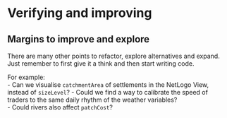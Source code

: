 # Verifying and improving {#messara-verification-and-improvement}


## Margins to improve and explore

There are many other points to refactor, explore alternatives and expand. Just remember to first give it a think and then start writing code.

For example:  
- Can we visualise `catchmentArea` of settlements in the NetLogo View, instead of `sizeLevel`?
- Could we find a way to calibrate the speed of traders to the same daily rhythm of the weather variables?  
- Could rivers also affect `patchCost`?  
